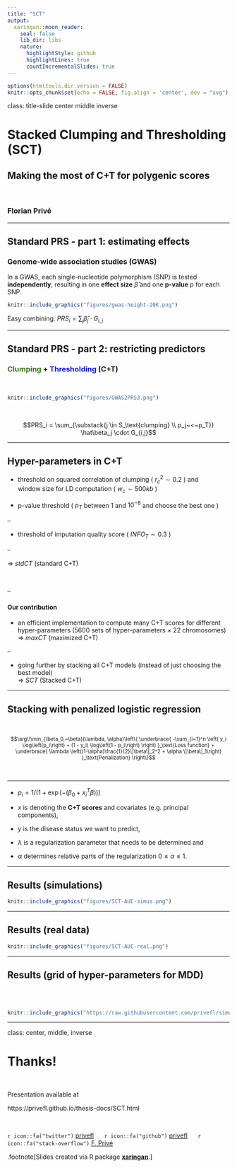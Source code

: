 ```yaml
---
title: "SCT"
output:
  xaringan::moon_reader:
    seal: false
    lib_dir: libs
    nature:
      highlightStyle: github
      highlightLines: true
      countIncrementalSlides: true
---
```


```r
options(htmltools.dir.version = FALSE)
knitr::opts_chunk$set(echo = FALSE, fig.align = 'center', dev = "svg")
```

class: title-slide center middle inverse

# Stacked Clumping and Thresholding (SCT)

## Making the most of C+T for polygenic scores

<br>

### Florian Privé

---

## Standard PRS - part 1: estimating effects

### Genome-wide association studies (GWAS)

In a GWAS, each single-nucleotide polymorphism (SNP) is tested **independently**, resulting in one **effect size** $\hat\beta$ and one **p-value** $p$ for each SNP. 

```r
knitr::include_graphics("figures/gwas-height-20K.png")
```

Easy combining: $PRS_i = \sum_j \hat\beta_j \cdot G_{i,j}$

---

## Standard PRS - part 2: restricting predictors

### <span style="color:#38761D">Clumping</span> + <span style="color:#1515FF">Thresholding</span> (C+T)

<br>

```r
knitr::include_graphics("figures/GWAS2PRS3.png")
```

<br>

$$PRS_i = \sum_{\substack{j \in S_\text{clumping} \\ p_j~<~p_T}} \hat\beta_j \cdot G_{i,j}$$

---

## Hyper-parameters in C+T

- threshold on squared correlation of clumping ( $r_c^2 \sim 0.2$ ) and    
window size for LD computation ( $w_c \sim 500 kb$ )

- p-value threshold ( $p_T$ between $1$ and $10^{-8}$ and choose the best one )

--

- threshold of imputation quality score ( $INFO_T \sim 0.3$ )

--

$\Longrightarrow$ *stdCT* (standard C+T)

<br>

--

#### Our contribution

- an efficient implementation to compute many C+T scores for different hyper-parameters (5600 sets of hyper-parameters $\times$ 22 chromosomes)    
$\Longrightarrow$ *maxCT* (maximized C+T)

--

- going further by stacking all C+T models (instead of just choosing the best model)    
$\Longrightarrow$ *SCT* (Stacked C+T)

---

## Stacking with penalized logistic regression

<br>

<Small>$$\arg\!\min_{\beta_0,~\beta}(\lambda, \alpha)\left\{  \underbrace{ -\sum_{i=1}^n \left( y_i \log\left(p_i\right) + (1 - y_i) \log\left(1 - p_i\right) \right) }_\text{Loss function}   +   \underbrace{ \lambda \left((1-\alpha)\frac{1}{2}\|\beta\|_2^2 + \alpha \|\beta\|_1\right) }_\text{Penalization}  \right\}$$</Small>

<br>

***

- $p_i=1/\left(1+\exp\left(-(\beta_0 + x_i^T\beta)\right)\right)$

- $x$ is denoting the **C+T scores** and covariates (e.g. principal components), 

- $y$ is the disease status we want to predict, 

- $\lambda$ is a regularization parameter that needs to be determined and

- $\alpha$ determines relative parts of the regularization $0 \le \alpha \le 1$. 

---

## Results (simulations)

```r
knitr::include_graphics("figures/SCT-AUC-simus.png")
```

---

## Results (real data)

```r
knitr::include_graphics("figures/SCT-AUC-real.png")
```

---

## Results (grid of hyper-parameters for MDD)

<br>
<br>

```r
knitr::include_graphics("https://raw.githubusercontent.com/privefl/simus-PRS/master/figures/grid-MDD.png")
```

---

class: center, middle, inverse

# Thanks!

<br>

Presentation available at

https://privefl.github.io/thesis-docs/SCT.html

<br>

`r icon::fa("twitter")` [privefl](https://twitter.com/privefl) &nbsp;&nbsp;&nbsp;&nbsp; `r icon::fa("github")` [privefl](https://github.com/privefl) &nbsp;&nbsp;&nbsp;&nbsp; `r icon::fa("stack-overflow")` [F. Privé](https://stackoverflow.com/users/6103040/f-priv%c3%a9)

.footnote[Slides created via R package [**xaringan**](https://github.com/yihui/xaringan).]
